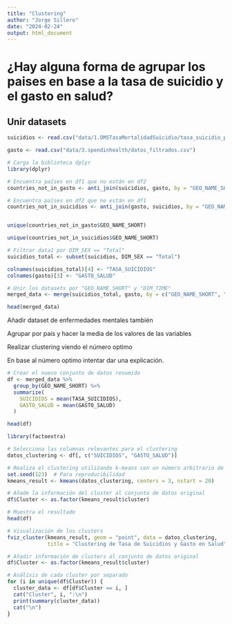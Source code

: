 ```yaml
---
title: "Clustering"
author: "Jorge Sillero"
date: "2024-02-24"
output: html_document
---
```


# ¿Hay alguna forma de agrupar los paises en base a la tasa de suicidio y el gasto en salud?

## Unir datasets

```r
suicidios <- read.csv("data/1.OMSTasaMortalidadSuicidio/tasa_suicidio_por_pais.csv")

gasto <- read.csv("data/3.spendinhealth/datos_filtrados.csv")
```

```r
# Carga la biblioteca dplyr
library(dplyr)

# Encuentra países en df1 que no están en df2
countries_not_in_gasto <- anti_join(suicidios, gasto, by = "GEO_NAME_SHORT")

# Encuentra países en df2 que no están en df1
countries_not_in_suicidios <- anti_join(gasto, suicidios, by = "GEO_NAME_SHORT")


unique(countries_not_in_gasto$GEO_NAME_SHORT)

unique(countries_not_in_suicidios$GEO_NAME_SHORT)
```

```r
# Filtrar data1 por DIM_SEX == "Total"
suicidios_total <- subset(suicidios, DIM_SEX == "Total")

colnames(suicidios_total)[4] <- "TASA_SUICIDIOS"
colnames(gasto)[3] <- "GASTO_SALUD"

# Unir los datasets por "GEO_NAME_SHORT" y "DIM_TIME"
merged_data <- merge(suicidios_total, gasto, by = c("GEO_NAME_SHORT", "DIM_TIME"))

head(merged_data)
```

Añadir dataset de enfermedades mentales también

Agrupar por país y hacer la media de los valores de las variables

Realizar clustering viendo el número optimo

En base al número optimo intentar dar una explicación.

```r
# Crear el nuevo conjunto de datos resumido
df <- merged_data %>%
  group_by(GEO_NAME_SHORT) %>%
  summarize(
    SUICIDIOS = mean(TASA_SUICIDIOS),
    GASTO_SALUD = mean(GASTO_SALUD)
  )

head(df)
```

```r
library(factoextra)

# Selecciona las columnas relevantes para el clustering
datos_clustering <- df[, c("SUICIDIOS", "GASTO_SALUD")]

# Realiza el clustering utilizando k-means con un número arbitrario de clusters (en este caso, 3)
set.seed(123)  # Para reproducibilidad
kmeans_result <- kmeans(datos_clustering, centers = 3, nstart = 20)

# Añade la información del cluster al conjunto de datos original
df$Cluster <- as.factor(kmeans_result$cluster)

# Muestra el resultado
head(df)
```

```r
# Visualización de los clusters
fviz_cluster(kmeans_result, geom = "point", data = datos_clustering, 
             title = "Clustering de Tasa de Suicidios y Gasto en Salud")

# Añadir información de clusters al conjunto de datos original
df$Cluster <- as.factor(kmeans_result$cluster)

# Análisis de cada cluster por separado
for (i in unique(df$Cluster)) {
  cluster_data <- df[df$Cluster == i, ]
  cat("Cluster", i, ":\n")
  print(summary(cluster_data))
  cat("\n")
}
```
